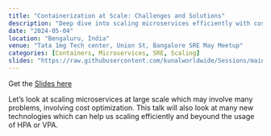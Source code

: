```yaml
---
title: "Containerization at Scale: Challenges and Solutions"
description: "Deep dive into scaling microservices efficiently with cost optimization strategies"
date: "2024-05-04"
location: "Bengaluru, India"
venue: "Tata 1mg Tech center, Union St, Bangalore SRE May Meetup"
categories: [Containers, Microservices, SRE, Scaling]
slides: "https://raw.githubusercontent.com/kunalworldwide/Sessions/main/2024/Kubernetes%20Bangalore%20Meetup%20May%202024/Containerization%20at%20Scale.pdf"
---
```


Get the [Slides here](https://raw.githubusercontent.com/kunalworldwide/Sessions/main/2024/Kubernetes%20Bangalore%20Meetup%20May%202024/Containerization%20at%20Scale.pdf)


Let's look at scaling microservices at large scale which may involve many problems, involving cost optimization. This talk will also look at many new technologies which can help us scaling efficiently and beyound the usage of HPA or VPA.